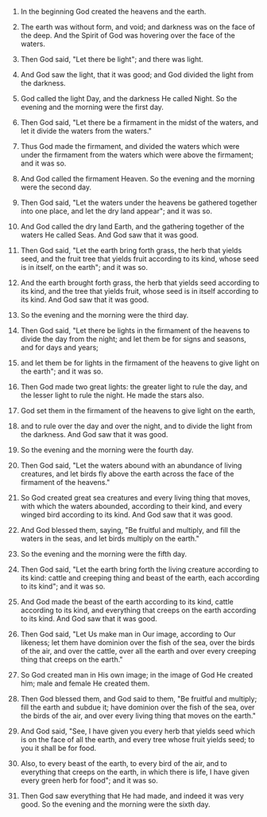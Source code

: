 
1. In the beginning God created the heavens and the earth.

2. The earth was without form, and void; and darkness was on the face of the deep. And the Spirit of God was hovering over the face of the waters.

3. Then God said, "Let there be light"; and there was light.

4. And God saw the light, that it was good; and God divided the light from the darkness.

5. God called the light Day, and the darkness He called Night. So the evening and the morning were the first day.

6. Then God said, "Let there be a firmament in the midst of the waters, and let it divide the waters from the waters."

7. Thus God made the firmament, and divided the waters which were under the firmament from the waters which were above the firmament; and it was so.

8. And God called the firmament Heaven. So the evening and the morning were the second day.

9. Then God said, "Let the waters under the heavens be gathered together into one place, and let the dry land appear"; and it was so.

10. And God called the dry land Earth, and the gathering together of the waters He called Seas. And God saw that it was good.

11. Then God said, "Let the earth bring forth grass, the herb that yields seed, and the fruit tree that yields fruit according to its kind, whose seed is in itself, on the earth"; and it was so.

12. And the earth brought forth grass, the herb that yields seed according to its kind, and the tree that yields fruit, whose seed is in itself according to its kind. And God saw that it was good.

13. So the evening and the morning were the third day.

14. Then God said, "Let there be lights in the firmament of the heavens to divide the day from the night; and let them be for signs and seasons, and for days and years;

15. and let them be for lights in the firmament of the heavens to give light on the earth"; and it was so.

16. Then God made two great lights: the greater light to rule the day, and the lesser light to rule the night. He made the stars also.

17. God set them in the firmament of the heavens to give light on the earth,

18. and to rule over the day and over the night, and to divide the light from the darkness. And God saw that it was good.

19. So the evening and the morning were the fourth day.

20. Then God said, "Let the waters abound with an abundance of living creatures, and let birds fly above the earth across the face of the firmament of the heavens."

21. So God created great sea creatures and every living thing that moves, with which the waters abounded, according to their kind, and every winged bird according to its kind. And God saw that it was good.

22. And God blessed them, saying, "Be fruitful and multiply, and fill the waters in the seas, and let birds multiply on the earth."

23. So the evening and the morning were the fifth day.

24. Then God said, "Let the earth bring forth the living creature according to its kind: cattle and creeping thing and beast of the earth, each according to its kind"; and it was so.

25. And God made the beast of the earth according to its kind, cattle according to its kind, and everything that creeps on the earth according to its kind. And God saw that it was good.

26. Then God said, "Let Us make man in Our image, according to Our likeness; let them have dominion over the fish of the sea, over the birds of the air, and over the cattle, over all the earth and over every creeping thing that creeps on the earth."

27. So God created man in His own image; in the image of God He created him; male and female He created them.

28. Then God blessed them, and God said to them, "Be fruitful and multiply; fill the earth and subdue it; have dominion over the fish of the sea, over the birds of the air, and over every living thing that moves on the earth."

29. And God said, "See, I have given you every herb that yields seed which is on the face of all the earth, and every tree whose fruit yields seed; to you it shall be for food.

30. Also, to every beast of the earth, to every bird of the air, and to everything that creeps on the earth, in which there is life, I have given every green herb for food"; and it was so.

31. Then God saw everything that He had made, and indeed it was very good. So the evening and the morning were the sixth day.


